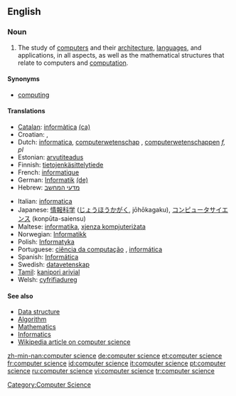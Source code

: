 ==English==

===Noun===
{{en-noun|sg=[[computer]] [[science]]|-}}

# The study of [[computer]]s and their [[computer architecture|architecture]], [[computer language|languages]], and applications, in all aspects, as well as the mathematical structures that relate to computers and [[computation]].

====Synonyms====
*[[computing]]

====Translations====
{{top}}
*[[Catalan]]: [[informàtica]] {{f}} [[:ca:informàtica|(ca)]]
*Croatian: {{t|hr|računarstvo|n}}, {{t|hr|računarska znanost}}
*Dutch: [[informatica]], [[computerwetenschap]] {{f}}, [[computerwetenschappen]] ''f, pl''
*Estonian: [[arvutiteadus]]
*Finnish: [[tietojenkäsittelytiede]]
*French: [[informatique]] {{f}}
*German: [[Informatik]] {{f}} [[:de:Informatik|(de)]]
*Hebrew: [[מדעי המחשב]]
{{mid}}
*Italian: [[informatica]] {{f}}
*Japanese: [[情報科学]] ([[じょうほうかがく]], jōhōkagaku), [[コンピュータサイエンス]] (konpūta-saiensu)
*Maltese: [[informatika]], [[xjenza kompjuteriżata]]
*Norwegian: [[Informatikk]]
*Polish: [[Informatyka]]
*Portuguese: [[ciência da computação]] {{f}}, [[informática]] {{f}}
*Spanish: [[Informática]]
*Swedish: [[datavetenskap]]
*[[Tamil]]: [[kanipori arivial]]
*Welsh: [[cyfrifiadureg]] {{f}}
{{bottom}}

====See also====
* [[Data structure]]
* [[Algorithm]]
* [[Mathematics]]
* [[Informatics]]
* [[w:Computer science|Wikipedia article on computer science]]

[[Category:Computer Science]]

[[zh-min-nan:computer science]]
[[de:computer science]]
[[et:computer science]]
[[fr:computer science]]
[[id:computer science]]
[[it:computer science]]
[[pt:computer science]]
[[ru:computer science]]
[[vi:computer science]]
[[tr:computer science]]
